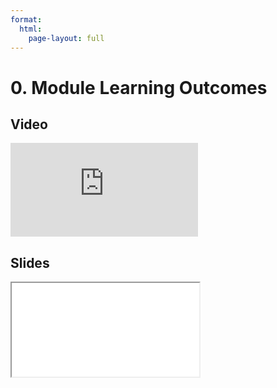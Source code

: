 ```yaml
---
format:
  html:
    page-layout: full
---
```


# 0. Module Learning Outcomes

::: {.panel-tabset .nav-pills}

## Video

<iframe
    class="video"
    src="https://www.youtube.com/embed/C-UQlRvyOWU?start=501&end=545" 
    title="Module 1 Video - What is Data Visualization"
    frameborder="0"
    allow="accelerometer; autoplay; clipboard-write; encrypted-media; gyroscope; picture-in-picture"
    allowfullscreen
></iframe>

## Slides

<iframe
    class="slide-deck"
    src="slides/module4_00.html"
></iframe>

:::
